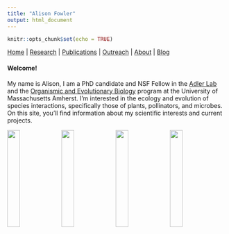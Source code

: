 ```yaml
---
title: "Alison Fowler"
output: html_document
---
```


```r
knitr::opts_chunk$set(echo = TRUE)
```

[Home](index.html)  |  [Research](research.html)  |  [Publications](pubs.html)  |  [Outreach](outreach.html)  |  [About](about.html) | [Blog](blog.html)

#### Welcome! 
My name is Alison, I am a PhD candidate and NSF Fellow in the [Adler Lab](https://blogs.umass.edu/lynnadler/) and the [Organismic and Evolutionary Biology](https://gpls.cns.umass.edu/oeb) program at the University of Massachusetts Amherst. I'm interested in the ecology and evolution of species interactions, specifically those of plants, pollinators, and microbes. On this site, you'll find information about my scientific interests and current projects. 

<img src="images/IMG_1230.JPG" width="24%">
<img src="images/IMG_1307.JPG" width="24%"> <img src="images/IMG_1289.JPG" width="24%"> <img src="images/IMG_6553.JPG" width="24%"> 
